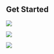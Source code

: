 

## Get Started

<Row>

<Column colLg={4} colMd={4} noGutterMdLeft>
<ArticleCard
    color="dark"
    title="Introduction"
    subTitle="Get an introduction to the pattens described"
    href="/overview/pattern-introduction"
    >

![](resources/images/hacktoberfest.png)

</ArticleCard>

</Column>


<Column colLg={4} colMd={4} noGutterMdLeft>
<ArticleCard
    color="dark"
    title="IBM Cloud Concepts"
    subTitle="Understand the main concepts that underpin IBM Cloud"
    href="/concepts/cloud-native-overview"
    >

![](resources/images/v10.7-release.png)

</ArticleCard>
</Column>


<Column colLg={4} colMd={4} noGutterMdLeft>
<ArticleCard
    color="dark"
    title="Patterns"
    subTitle="Understand the patterns described"
    href="/overview/pattern-introduction"
    w>

![](/resources/images/Article_03.png)

</ArticleCard>
</Column>


</Row>


